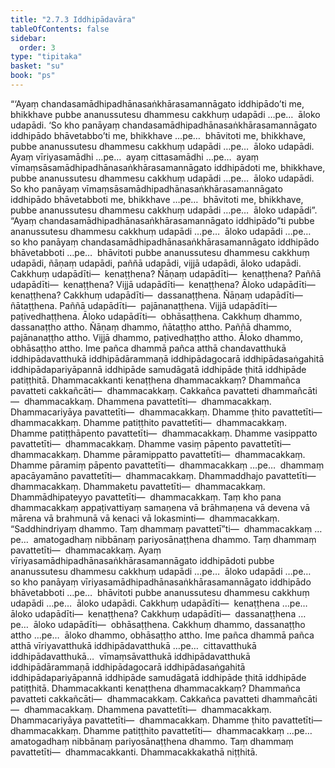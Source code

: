 ```yaml
---
title: "2.7.3 Iddhipādavāra"
tableOfContents: false
sidebar:
  order: 3
type: "tipitaka"
basket: "su"
book: "ps"
---
```



<DynamicBreadcrumb />

<Division number="42" book="ps">

<Paragraph number="1643" book="ps">
“‘Ayaṃ chandasamādhipadhānasaṅkhārasamannāgato iddhipādo’ti me, bhikkhave pubbe ananussutesu dhammesu cakkhuṃ udapādi …pe…  āloko udapādi. ‘So kho panāyaṃ chandasamādhipadhānasaṅkhārasamannāgato iddhipādo bhāvetabbo’ti me, bhikkhave …pe…  bhāvitoti me, bhikkhave, pubbe ananussutesu dhammesu cakkhuṃ udapādi …pe…  āloko udapādi.
</Paragraph>

<Paragraph number="1644" book="ps">
Ayaṃ vīriyasamādhi …pe…  ayaṃ cittasamādhi …pe…  ayaṃ vīmaṃsāsamādhipadhānasaṅkhārasamannāgato iddhipādoti me, bhikkhave, pubbe ananussutesu dhammesu cakkhuṃ udapādi …pe…  āloko udapādi. So kho panāyaṃ vīmaṃsāsamādhipadhānasaṅkhārasamannāgato iddhipādo bhāvetabboti me, bhikkhave …pe…  bhāvitoti me, bhikkhave, pubbe ananussutesu dhammesu cakkhuṃ udapādi …pe…  āloko udapādi”.
</Paragraph>

<Paragraph number="1645" book="ps">
“Ayaṃ chandasamādhipadhānasaṅkhārasamannāgato iddhipādo”ti pubbe ananussutesu dhammesu cakkhuṃ udapādi …pe…  āloko udapādi …pe…  so kho panāyaṃ chandasamādhipadhānasaṅkhārasamannāgato iddhipādo bhāvetabboti …pe…  bhāvitoti pubbe ananussutesu dhammesu cakkhuṃ udapādi, ñāṇaṃ udapādi, paññā udapādi, vijjā udapādi, āloko udapādi.
</Paragraph>

<Paragraph number="1646" book="ps">
Cakkhuṃ udapādīti—  kenaṭṭhena? Ñāṇaṃ udapādīti—  kenaṭṭhena? Paññā udapādīti—  kenaṭṭhena? Vijjā udapādīti—  kenaṭṭhena? Āloko udapādīti—  kenaṭṭhena? <Emphasis>Cakkhuṃ udapādī</Emphasis>ti—  dassanaṭṭhena. <Emphasis>Ñāṇaṃ udapādī</Emphasis>ti—  ñātaṭṭhena. <Emphasis>Paññā</Emphasis> <Emphasis>udapādī</Emphasis>ti—  pajānanaṭṭhena. <Emphasis>Vijjā udapādī</Emphasis>ti—  paṭivedhaṭṭhena. <Emphasis>Āloko udapādī</Emphasis>ti—  obhāsaṭṭhena.
</Paragraph>

<Paragraph number="1647" book="ps">
Cakkhuṃ dhammo, dassanaṭṭho attho. Ñāṇaṃ dhammo, ñātaṭṭho attho. Paññā dhammo, pajānanaṭṭho attho. Vijjā dhammo, paṭivedhaṭṭho attho. Āloko dhammo, obhāsaṭṭho attho. Ime pañca dhammā pañca atthā chandavatthukā iddhipādavatthukā iddhipādārammaṇā iddhipādagocarā iddhipādasaṅgahitā iddhipādapariyāpannā iddhipāde samudāgatā iddhipāde ṭhitā iddhipāde patiṭṭhitā.
</Paragraph>

<Paragraph number="1648" book="ps">
<Emphasis>Dhammacakkan</Emphasis>ti kenaṭṭhena dhammacakkaṃ? Dhammañca pavatteti cakkañcāti—  dhammacakkaṃ. Cakkañca pavatteti dhammañcāti—  dhammacakkaṃ. Dhammena pavattetīti—  dhammacakkaṃ. Dhammacariyāya pavattetīti—  dhammacakkaṃ. Dhamme ṭhito pavattetīti—  dhammacakkaṃ. Dhamme patiṭṭhito pavattetīti—  dhammacakkaṃ. Dhamme patiṭṭhāpento pavattetīti—  dhammacakkaṃ. Dhamme vasippatto pavattetīti—  dhammacakkaṃ. Dhamme vasiṃ pāpento pavattetīti—  dhammacakkaṃ. Dhamme pāramippatto pavattetīti—  dhammacakkaṃ. Dhamme pāramiṃ pāpento pavattetīti—  dhammacakkaṃ …pe…  dhammaṃ apacāyamāno pavattetīti—  dhammacakkaṃ. Dhammaddhajo pavattetīti—  dhammacakkaṃ. Dhammaketu pavattetīti—  dhammacakkaṃ. Dhammādhipateyyo pavattetīti—  dhammacakkaṃ. Taṃ kho pana dhammacakkaṃ appaṭivattiyaṃ samaṇena vā brāhmaṇena vā devena vā mārena vā brahmunā vā kenaci vā lokasminti—  dhammacakkaṃ.
</Paragraph>

<Paragraph number="1649" book="ps">
“Saddhindriyaṃ dhammo. Taṃ dhammaṃ pavattetī”ti—  dhammacakkaṃ …pe…  amatogadhaṃ nibbānaṃ pariyosānaṭṭhena dhammo. Taṃ dhammaṃ pavattetīti—  dhammacakkaṃ.
</Paragraph>

<Paragraph number="1650" book="ps">
Ayaṃ vīriyasamādhipadhānasaṅkhārasamannāgato iddhipādoti pubbe ananussutesu dhammesu cakkhuṃ udapādi …pe…  āloko udapādi …pe…  so kho panāyaṃ vīriyasamādhipadhānasaṅkhārasamannāgato iddhipādo bhāvetabboti …pe…  bhāvitoti pubbe ananussutesu dhammesu cakkhuṃ udapādi …pe…  āloko udapādi.
</Paragraph>

<Paragraph number="1651" book="ps">
Cakkhuṃ udapādīti—  kenaṭṭhena …pe…  āloko udapādīti—  kenaṭṭhena? <Emphasis>Cakkhuṃ udapādī</Emphasis>ti—  dassanaṭṭhena …pe…  <Emphasis>āloko udapādī</Emphasis>ti—  obhāsaṭṭhena.
</Paragraph>

<Paragraph number="1652" book="ps">
Cakkhuṃ dhammo, dassanaṭṭho attho …pe…  āloko dhammo, obhāsaṭṭho attho. Ime pañca dhammā pañca atthā vīriyavatthukā iddhipādavatthukā …pe…  cittavatthukā iddhipādavatthukā…  vīmaṃsāvatthukā iddhipādavatthukā iddhipādārammaṇā iddhipādagocarā iddhipādasaṅgahitā iddhipādapariyāpannā iddhipāde samudāgatā iddhipāde ṭhitā iddhipāde patiṭṭhitā.
</Paragraph>

<Paragraph number="1653" book="ps">
<Emphasis>Dhammacakkan</Emphasis>ti kenaṭṭhena dhammacakkaṃ? Dhammañca pavatteti cakkañcāti—  dhammacakkaṃ. Cakkañca pavatteti dhammañcāti—  dhammacakkaṃ. Dhammena pavattetīti—  dhammacakkaṃ. Dhammacariyāya pavattetīti—  dhammacakkaṃ. Dhamme ṭhito pavattetīti—  dhammacakkaṃ. Dhamme patiṭṭhito pavattetīti—  dhammacakkaṃ …pe…  amatogadhaṃ nibbānaṃ pariyosānaṭṭhena dhammo. Taṃ dhammaṃ pavattetīti—  dhammacakkanti.

</Paragraph>
</Division>

<Paragraph number="1654" type="center" book="ps">
Dhammacakkakathā niṭṭhitā.
</Paragraph>